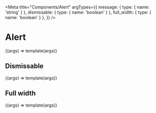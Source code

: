 
<Meta
  title="Components/Alert"
  argTypes={{
    message: { type: { name: 'string' } },
    dismissable: { type: { name: 'boolean' } },
    full_width: { type: { name: 'boolean' } },
  }}
/>

# Alert

<Canvas>
  <Story
    name="Alert"
    args={{ message: 'Your comment is awaiting moderation.' }}
  >
    {(args) => template(args)}
  </Story>
</Canvas>

## Dismissable

<Canvas>
  <Story
    name="Dismissable"
    args={{
      message: 'Your action was completed successfully! 🎉',
      dismissable: true,
    }}
  >
    {(args) => template(args)}
  </Story>
</Canvas>

## Full width

<Canvas>
  <Story
    name="Full width"
    parameters={{
      paddings: { disable: true },
    }}
    args={{
      message: 'You appear to be offline. 🤔',
      full_width: true,
      dismissable: true,
    }}
  >
    {(args) => template(args)}
  </Story>
</Canvas>
